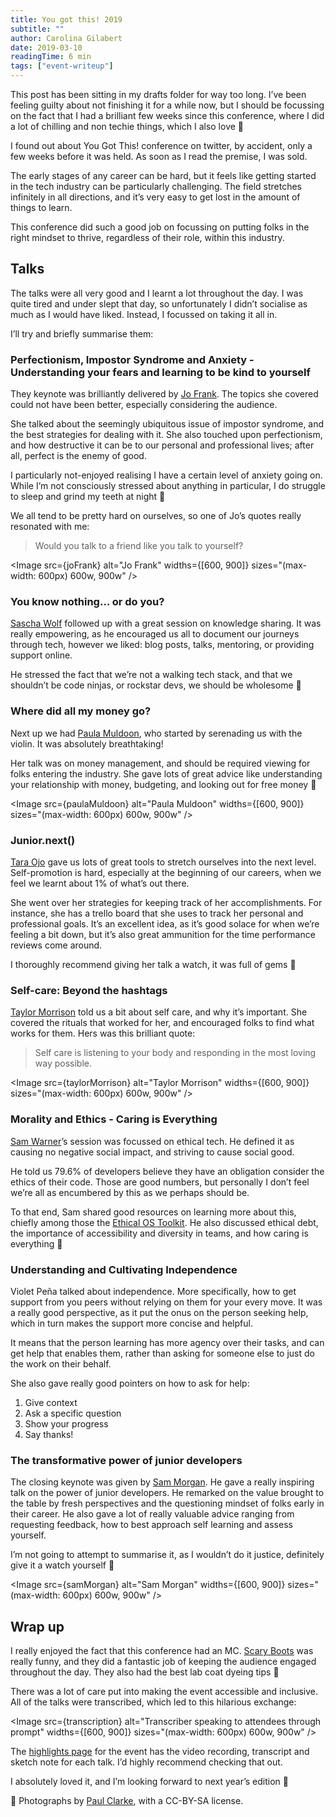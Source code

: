 ```yaml
---
title: You got this! 2019
subtitle: ""
author: Carolina Gilabert
date: 2019-03-10
readingTime: 6 min
tags: ["event-writeup"]
---
```



This post has been sitting in my drafts folder for way too long. I’ve been feeling guilty about not finishing it for a while now, but I should be focussing on the fact that I had a brilliant few weeks since this conference, where I did a lot of chilling and non techie things, which I also love 💛

I found out about You Got This! conference on twitter, by accident, only a few weeks before it was held. As soon as I read the premise, I was sold.

The early stages of any career can be hard, but it feels like getting started in the tech industry can be particularly challenging. The field stretches infinitely in all directions, and it’s very easy to get lost in the amount of things to learn.

This conference did such a good job on focussing on putting folks in the right mindset to thrive, regardless of their role, within this industry.

## Talks

The talks were all very good and I learnt a lot throughout the day. I was quite tired and under slept that day, so unfortunately I didn’t socialise as much as I would have liked. Instead, I focussed on taking it all in.

I’ll try and briefly summarise them:

### Perfectionism, Impostor Syndrome and Anxiety - Understanding your fears and learning to be kind to yourself

They keynote was brilliantly delivered by [Jo Frank](https://twitter.com/ThisIsJoFrank). The topics she covered could not have been better, especially considering the audience.

She talked about the seemingly ubiquitous issue of impostor syndrome, and the best strategies for dealing with it. She also touched upon perfectionism, and how destructive it can be to our personal and professional lives; after all, perfect is the enemy of good.

I particularly not-enjoyed realising I have a certain level of anxiety going on. While I’m not consciously stressed about anything in particular, I do struggle to sleep and grind my teeth at night 😬

We all tend to be pretty hard on ourselves, so one of Jo’s quotes really resonated with me:

> Would you talk to a friend like you talk to yourself?

<Image
  src={joFrank}
  alt="Jo Frank"
  widths={[600, 900]}
  sizes="(max-width: 600px) 600w, 900w"
/>

### You know nothing… or do you?

[Sascha Wolf](https://twitter.com/wolf4earth) followed up with a great session on knowledge sharing. It was really empowering, as he encouraged us all to document our journeys through tech, however we liked: blog posts, talks, mentoring, or providing support online.

He stressed the fact that we’re not a walking tech stack, and that we shouldn’t be code ninjas, or rockstar devs, we should be wholesome 💛

### Where did all my money go?

Next up we had [Paula Muldoon](https://twitter.com/FiddlersCode), who started by serenading us with the violin. It was absolutely breathtaking!

Her talk was on money management, and should be required viewing for folks entering the industry. She gave lots of great advice like understanding your relationship with money, budgeting, and looking out for free money 🤑

<Image
  src={paulaMuldoon}
  alt="Paula Muldoon"
  widths={[600, 900]}
  sizes="(max-width: 600px) 600w, 900w"
/>

### Junior.next()

[Tara Ojo](https://twitter.com/tara_ojo) gave us lots of great tools to stretch ourselves into the next level. Self-promotion is hard, especially at the beginning of our careers, when we feel we learnt about 1% of what’s out there.

She went over her strategies for keeping track of her accomplishments. For instance, she has a trello board that she uses to track her personal and professional goals. It’s an excellent idea, as it’s good solace for when we’re feeling a bit down, but it’s also great ammunition for the time performance reviews come around.

I thoroughly recommend giving her talk a watch, it was full of gems 💎

### Self-care: Beyond the hashtags

[Taylor Morrison](https://twitter.com/taylorelysemo) told us a bit about self care, and why it’s important. She covered the rituals that worked for her, and encouraged folks to find what works for them. Hers was this brilliant quote:

> Self care is listening to your body and responding in the most loving way possible.

<Image
  src={taylorMorrison}
  alt="Taylor Morrison"
  widths={[600, 900]}
  sizes="(max-width: 600px) 600w, 900w"
/>

### Morality and Ethics - Caring is Everything

[Sam Warner](https://twitter.com/sjwarner_)’s session was focussed on ethical tech. He defined it as causing no negative social impact, and striving to cause social good.

He told us 79.6% of developers believe they have an obligation consider the ethics of their code. Those are good numbers, but personally I don’t feel we’re all as encumbered by this as we perhaps should be.

To that end, Sam shared good resources on learning more about this, chiefly among those the [Ethical OS Toolkit](https://ethicalos.org). He also discussed ethical debt, the importance of accessibility and diversity in teams, and how caring is everything 💛

### Understanding and Cultivating Independence

Violet Peña talked about independence. More specifically, how to get support from you peers without relying on them for your every move. It was a really good perspective, as it put the onus on the person seeking help, which in turn makes the support more concise and helpful.

It means that the person learning has more agency over their tasks, and can get help that enables them, rather than asking for someone else to just do the work on their behalf.

She also gave really good pointers on how to ask for help:

1. Give context
2. Ask a specific question
3. Show your progress
4. Say thanks!

### The transformative power of junior developers

The closing keynote was given by [Sam Morgan](https://twitter.com/sjmog1). He gave a really inspiring talk on the power of junior developers. He remarked on the value brought to the table by fresh perspectives and the questioning mindset of folks early in their career. He also gave a lot of really valuable advice ranging from requesting feedback, how to best approach self learning and assess yourself.

I’m not going to attempt to summarise it, as I wouldn’t do it justice, definitely give it a watch yourself 🙂

<Image
  src={samMorgan}
  alt="Sam Morgan"
  widths={[600, 900]}
  sizes="(max-width: 600px) 600w, 900w"
/>

## Wrap up

I really enjoyed the fact that this conference had an MC. [Scary Boots](https://twitter.com/schrodingerskit) was really funny, and they did a fantastic job of keeping the audience engaged throughout the day. They also had the best lab coat dyeing tips 🙂

There was a lot of care put into making the event accessible and inclusive. All of the talks were transcribed, which led to this hilarious exchange:

<Image
  src={transcription}
  alt="Transcriber speaking to attendees through prompt"
  widths={[600, 900]}
  sizes="(max-width: 600px) 600w, 900w"
/>

The [highlights page](https://2019.yougotthis.io/highlights) for the event has the video recording, transcript and sketch note for each talk. I’d highly recommend checking that out.

I absolutely loved it, and I’m looking forward to next year’s edition 🙂

📸 Photographs by [Paul Clarke](https://twitter.com/paul_clarke), with a CC-BY-SA license.

